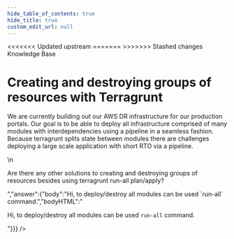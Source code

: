 ```yaml
---
hide_table_of_contents: true
hide_title: true
custom_edit_url: null
---
```



<head>
<<<<<<< Updated upstream
  <link rel="canonical" href="https://github.com/tnn-tnn-tnn-tnn-tnn-gruntwork-io/knowledge-base/discussions/108" />
=======
  <link rel="canonical" href="https://github.com/tnn-gruntwork-io/knowledge-base/discussions/108" />
>>>>>>> Stashed changes
</head>

<CenterLayout>
<span className="searchCategory">Knowledge Base</span>
<h1>Creating and destroying groups of resources with Terragrunt</h1>
<GitHub discussion={{"id":"D_kwDOF8slf84AOaVO","number":108,"author":{"login":"pete0emerson"},"title":"Creating and destroying groups of resources with Terragrunt","body":"We are currently building out our AWS DR infrastructure for our production portals. Our goal is to be able to deploy all infrastructure comprised of many modules with interdependencies using a pipeline in a seamless fashion. Because terragrunt splits state between modules there are challenges deploying a large scale application with short RTO via a pipeline.\r\n\r\nAre there any other solutions to creating and destroying groups of resources besides using terragrunt run-all plan/apply?","bodyHTML":"<p dir=\"auto\">We are currently building out our AWS DR infrastructure for our production portals. Our goal is to be able to deploy all infrastructure comprised of many modules with interdependencies using a pipeline in a seamless fashion. Because terragrunt splits state between modules there are challenges deploying a large scale application with short RTO via a pipeline.</p>\n<p dir=\"auto\">Are there any other solutions to creating and destroying groups of resources besides using terragrunt run-all plan/apply?</p>","answer":{"body":"Hi, to deploy/destroy all modules can be used `run-all` command.","bodyHTML":"<p dir=\"auto\">Hi, to deploy/destroy all modules can be used <code class=\"notranslate\">run-all</code> command.</p>"}}} />

</CenterLayout>
  

<!-- ##DOCS-SOURCER-START
{
  "sourcePlugin": "github-discussions",
  "hash": "1a612beccf49055556dd0d5ce6287ee1"
}
##DOCS-SOURCER-END -->
